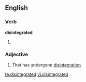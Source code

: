 ==English==

===Verb===
'''disintegrated'''

# {{past of|disintegrate}}

===Adjective===
{{en-adj}}

# That has undergone [[disintegration]]

[[te:disintegrated]]
[[vi:disintegrated]]